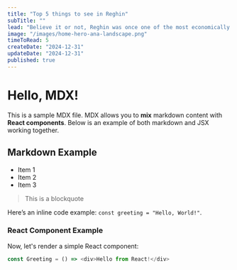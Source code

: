```yaml
---
title: "Top 5 things to see in Reghin"
subTitle: ""
lead: "Believe it or not, Reghin was once one of the most economically and socially developed cities in Northern Transylvania."
image: "/images/home-hero-ana-landscape.png"
timeToRead: 5
createDate: "2024-12-31"
updateDate: "2024-12-31"
published: true
---
```


# Hello, MDX!

This is a sample MDX file. MDX allows you to **mix** markdown content with **React components**. Below is an example of both markdown and JSX working together.

## Markdown Example

- Item 1
- Item 2
- Item 3

> This is a blockquote

Here’s an inline code example: `const greeting = "Hello, World!"`.

### React Component Example

Now, let's render a simple React component:

```js
const Greeting = () => <div>Hello from React!</div>